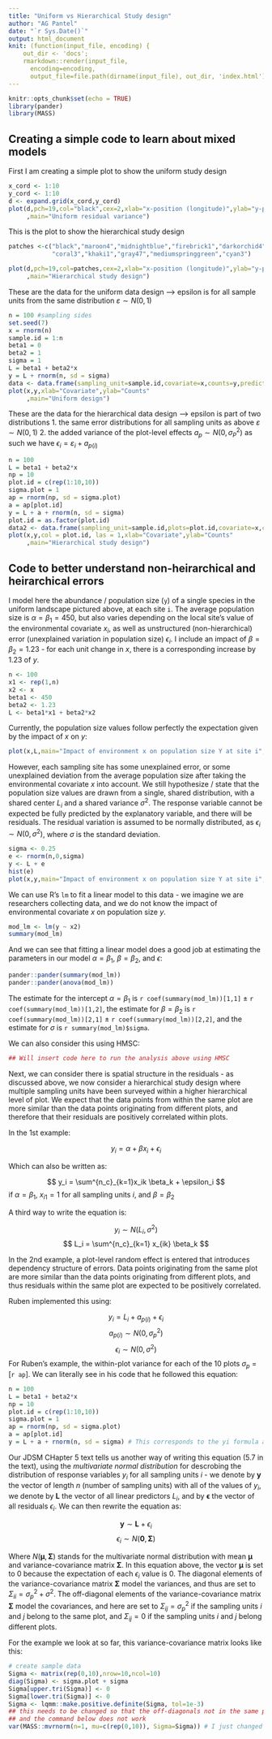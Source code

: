 ```yaml
---
title: "Uniform vs Hierarchical Study design"
author: "AG Pantel"
date: "`r Sys.Date()`"
output: html_document
knit: (function(input_file, encoding) {
    out_dir <- 'docs';
    rmarkdown::render(input_file,
      encoding=encoding,
      output_file=file.path(dirname(input_file), out_dir, 'index.html'))})
---
```


```r
knitr::opts_chunk$set(echo = TRUE)
library(pander)
library(MASS)
```

## Creating a simple code to learn about mixed models

First I am creating a simple plot to show the uniform study design

```r
x_cord <- 1:10
y_cord <- 1:10
d <- expand.grid(x_cord,y_cord)
plot(d,pch=19,col="black",cex=2,xlab="x-position (longitude)",ylab="y-position (latitude)"
     ,main="Uniform residual variance")

```

This is the plot to show the hierarchical study design

```r

patches <-c("black","maroon4","midnightblue","firebrick1","darkorchid4",
            "coral3","khaki1","gray47","mediumspringgreen","cyan3")

plot(d,pch=19,col=patches,cex=2,xlab="x-position (longitude)",ylab="y-position (latitude)"
     ,main="Hierarchical study design")
```

These are the data for the uniform data design --> epsilon is for all sample units from the
same distribution $\varepsilon \sim N(0,1)$

```r
n = 100 #sampling sides
set.seed(7) 
x = rnorm(n) 
sample.id = 1:n
beta1 = 0
beta2 = 1
sigma = 1
L = beta1 + beta2*x
y = L + rnorm(n, sd = sigma)
data <- data.frame(sampling_unit=sample.id,covariate=x,counts=y,predictor=L)
plot(x,y,xlab="Covariate",ylab="Counts"
     ,main="Uniform design")
```

These are the data for the hierarchical data design --> epsilon is part of two distributions
1. the same error distributions for all sampling units as above $\varepsilon \sim N(0,1)$
2. the added variance of the plot-level effects $a_p \sim N(0,\sigma^2_P)$
as such we have $\epsilon_i = \varepsilon_i + a_{p(i)}$

```r
n = 100
L = beta1 + beta2*x
np = 10
plot.id = c(rep(1:10,10))
sigma.plot = 1
ap = rnorm(np, sd = sigma.plot)
a = ap[plot.id]
y = L + a + rnorm(n, sd = sigma)
plot.id = as.factor(plot.id)
data2 <- data.frame(sampling_unit=sample.id,plots=plot.id,covariate=x,counts=y,predictor=L,plot_effect=a)
plot(x,y,col = plot.id, las = 1,xlab="Covariate",ylab="Counts"
     ,main="Hierarchical study design")
```

## Code to better understand non-heirarchical and heirarchical errors

I model here the abundance / population size (`y`) of a single species in the uniform landscape pictured above, at each site `i`. The average population size is $\alpha = \beta_1 = 450$, but also varies depending on the local site's value of the environmental covariate $x_i$, as well as unstructured (non-hierarchical) error (unexplained variation in population size) $\epsilon_i$. I include an impact of $\beta = \beta_2 = 1.23$ - for each unit change in *x*, there is a corresponding increase by 1.23 of *y*.

```r
n <- 100
x1 <- rep(1,n)
x2 <- x
beta1 <- 450
beta2 <- 1.23
L <- beta1*x1 + beta2*x2
```

Currently, the population size values follow perfectly the expectation given by the impact of *x* on *y*:

```r
plot(x,L,main="Impact of environment x on population size Y at site i",ylab="yi")
```

However, each sampling site has some unexplained error, or some unexplained deviation from the average population size after taking the environmental covariate *x* into account. We still hypothesize / state that the population size values are drawn from a single, shared distribution, with a shared center $L_i$ and a shared variance $\sigma^2$. The response variable cannot be expected be fully predicted by the explanatory variable, and there will be residuals. The residual variation is assumed to be normally distributed, as $\epsilon_i \sim N(0,\sigma^2)$, where $\sigma$ is the standard deviation.

```r
sigma <- 0.25
e <- rnorm(n,0,sigma)
y <- L + e
hist(e)
plot(x,y,main="Impact of environment x on population size Y at site i",ylab="yi")
```

We can use R's `lm` to fit a linear model to this data - we imagine we are researchers collecting data, and we do not know the impact of environmental covariate *x* on population size *y*.

```r
mod_lm <- lm(y ~ x2)
summary(mod_lm)
```

And we can see that fitting a linear model does a good job at estimating the parameters in our model $\alpha = \beta_1$, $\beta = \beta_2$, and $\epsilon$:

```r
pander::pander(summary(mod_lm))
pander::pander(anova(mod_lm))
```

The estimate for the intercept $\alpha = \beta_1$ is `r coef(summary(mod_lm))[1,1]` ± `r coef(summary(mod_lm))[1,2]`, the estimate for $\beta = \beta_2$ is `r coef(summary(mod_lm))[2,1]` ± `r coef(summary(mod_lm))[2,2]`, and the estimate for $\sigma$ is `r summary(mod_lm)$sigma`.

We can also consider this using HMSC:

```r
## Will insert code here to run the analysis above using HMSC
```

Next, we can consider there is spatial structure in the residuals - as discussed above, we now consider a hierarchical study design where multiple sampling units have been surveyed within a higher hierarchical level of plot. We expect that the data points from within the same plot are more similar than the data points originating from different plots, and therefore that their residuals are positively correlated within plots.

In the 1st example:

$$ y_i = \alpha + \beta x_i + \epsilon_i $$

Which can also be written as:

$$ y_i = \sum^{n_c}_{k=1}x_ik \beta_k + \epsilon_i $$
if $\alpha = \beta_1$, $x_{i1} = 1$ for all sampling units *i*, and $\beta = \beta_2$

A third way to write the equation is:

$$ y_i \sim N(L_i,\sigma^2) $$
$$ L_i = \sum^{n_c}_{k=1} x_{ik} \beta_k $$

In the 2nd example, a plot-level random effect is entered that introduces dependency structure of errors. Data points originating from the same plot are more similar than the data points originating from different plots, and thus residuals within the same plot are expected to be positively correlated.

Ruben implemented this using:

$$ y_i = L_i + a_{p(i)} + \epsilon_i $$
$$ a_{p(i)} \sim N(0,\sigma^2_p) $$
$$ \epsilon_i \sim N(0,\sigma^2) $$
For Ruben's example, the within-plot variance for each of the 10 plots $\sigma_p$ = [`r ap`]. We can literally see in his code that he followed this equation:

```r
n = 100
L = beta1 + beta2*x
np = 10
plot.id = c(rep(1:10,10))
sigma.plot = 1
ap = rnorm(np, sd = sigma.plot)
a = ap[plot.id]
y = L + a + rnorm(n, sd = sigma) # This corresponds to the yi formula above
```

Our JDSM CHapter 5 text tells us another way of writing this equation (5.7 in the text), using the *multivariate normal distribution* for descrobing the distribution of response variables $y_i$ for all sampling units *i* - we denote by $\mathbf{y}$ the vector of length *n* (number of sampling units) with all of the values of $y_i$, we denote by $\mathbf{L}$ the vector of all linear predictors $L_i$, and by $\mathbf{\epsilon}$ the vector of all residuals $\epsilon_i$. We can then rewrite the equation as:

$$ \mathbf{y} \sim \mathbf{L} + \epsilon_i$$
$$ \epsilon_i \sim N(\mathbf{0},\mathbf{\Sigma}) $$

Where $N(\mathbf{\mu},\mathbf{\Sigma})$ stands for the multivariate normal distribution with mean $\mathbf{\mu}$ and variance-covariance matrix $\mathbf{\Sigma}$. In this equation above, the vector $\mathbf{\mu}$ is set to 0 because the expectation of each $\epsilon_i$ value is 0. The diagonal elements of the variance-covariance matrix $\mathbf{\Sigma}$ model the variances, and thus are set to $\Sigma_{ii} = \sigma^2_p + \sigma^2$. The off-diagonal elements of the variance-covariance matrix $\mathbf{\Sigma}$ model the covariances, and here are set to $\Sigma_{ij} = \sigma^2_p$ if the sampling units *i* and *j* belong to the same plot, and $\Sigma_{ij} = 0$ if the sampling units *i* and *j* belong different plots.

For the example we look at so far, this variance-covariance matrix looks like this:

```r
# create sample data
Sigma <- matrix(rep(0,10),nrow=10,ncol=10)
diag(Sigma) <- sigma.plot + sigma
Sigma[upper.tri(Sigma)] <- 0
Sigma[lower.tri(Sigma)] <- 0
Sigma <- lqmm::make.positive.definite(Sigma, tol=1e-3)
## this needs to be changed so that the off-diagonals not in the same plot are set to zero ##
## and the command below does not work
var(MASS::mvrnorm(n=1, mu=c(rep(0,10)), Sigma=Sigma)) # I just changed the syntax a little and also put 0 for mu, but I still need to figure out how multivariate normal distribution really functions. So this was a first attempt to do so. 
```














